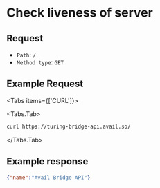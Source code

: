 
# Check liveness of server

## Request

- `Path`: `/`
- `Method type`: `GET`

## Example Request

<Tabs items={['CURL']}>

<Tabs.Tab>
    
```sh
curl https://turing-bridge-api.avail.so/
```

</Tabs.Tab>
</Tabs>

## Example response

```json showLineNumbers filename="Example JSON response"
{"name":"Avail Bridge API"}
```